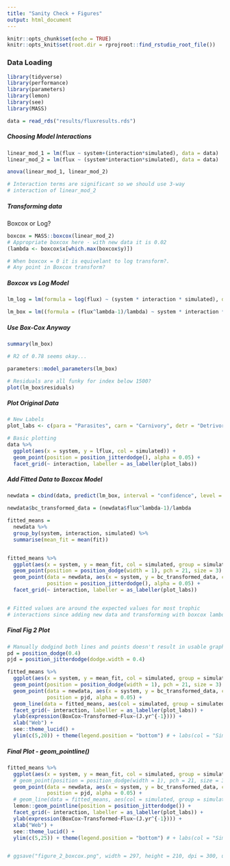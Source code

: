 ```yaml
---
title: "Sanity Check + Figures"
output: html_document
---
```


```r
knitr::opts_chunk$set(echo = TRUE)
knitr::opts_knit$set(root.dir = rprojroot::find_rstudio_root_file())
```

### Data Loading

```r
library(tidyverse)
library(performance)
library(parameters)
library(lemon)
library(see)
library(MASS)

data = read_rds("results/fluxresults.rds")
```


##### Choosing Model Interactions
```r
linear_mod_1 = lm(flux ~ system+(interaction*simulated), data = data)
linear_mod_2 = lm(flux ~ (system*interaction*simulated), data = data)  

anova(linear_mod_1, linear_mod_2)

# Interaction terms are significant so we should use 3-way 
# interaction of linear_mod_2

```

##### Transforming data 

Boxcox or Log?

```r

boxcox = MASS::boxcox(linear_mod_2)
# Appropriate boxcox here - with new data it is 0.02
(lambda <- boxcox$x[which.max(boxcox$y)])

# When boxcox = 0 it is equivelant to log transform?. 
# Any point in Boxcox transform?

```
##### Boxcox vs Log Model

```r
lm_log = lm(formula = log(flux) ~ (system * interaction * simulated), data = data)

lm_box = lm((formula = (flux^lambda-1)/lambda) ~ system * interaction * simulated, data = data)
```

##### Use Box-Cox Anyway

```r
summary(lm_box)

# R2 of 0.78 seems okay...
```


```r
parameters::model_parameters(lm_box)
```

```r
# Residuals are all funky for index below 1500?
plot(lm_box$residuals)
```



##### Plot Original Data

```r
# New Labels
plot_labs <- c(para = "Parasites", carn = "Carnivory", detr = "Detrivory", herb = "Herbivory", total = "Total")

# Basic plotting
data %>% 
  ggplot(aes(x = system, y = lflux, col = simulated)) +
  geom_point(position = position_jitterdodge(), alpha = 0.05) +
  facet_grid(~ interaction, labeller = as_labeller(plot_labs))
```



##### Add Fitted Data to Boxcox Model

```r
newdata = cbind(data, predict(lm_box, interval = "confidence", level = 0.95))

newdata$bc_transformed_data = (newdata$flux^lambda-1)/lambda

fitted_means = 
  newdata %>% 
  group_by(system, interaction, simulated) %>% 
  summarise(mean_fit = mean(fit))


fitted_means %>% 
  ggplot(aes(x = system, y = mean_fit, col = simulated, group = simulated)) +
  geom_point(position = position_dodge(width = 1), pch = 21, size = 3) +
  geom_point(data = newdata, aes(x = system, y = bc_transformed_data, col = simulated), 
             position = position_jitterdodge(), alpha = 0.05) +
  facet_grid(~ interaction, labeller = as_labeller(plot_labs))


# Fitted values are around the expected values for most trophic 
# interactions since adding new data and transforming with boxcox lambda 0.02

```



##### Final Fig 2 Plot

```r

# Manually dodgind both lines and points doesn't result in usable graph
pd = position_dodge(0.4)
pjd = position_jitterdodge(dodge.width = 0.4)

fitted_means %>% 
  ggplot(aes(x = system, y = mean_fit, col = simulated, group = simulated)) +
  geom_point(position = position_dodge(width = 1), pch = 21, size = 3) +
  geom_point(data = newdata, aes(x = system, y = bc_transformed_data, col = simulated), 
             position = pjd, alpha = 0.05) +
  geom_line(data = fitted_means, aes(col = simulated, group = simulated), position = pjd) +
  facet_grid(~ interaction, labeller = as_labeller(plot_labs)) +
  ylab(expression(BoxCox~Transformed~Flux~(J.yr^{-1}))) +
  xlab("Web") +
  see::theme_lucid() +
  ylim(c(5,20)) + theme(legend.position = "bottom") # + labs(col = "Simulated")
```





##### Final Plot - geom_pointline()
```r


fitted_means %>% 
  ggplot(aes(x = system, y = mean_fit, col = simulated, group = simulated)) +
  # geom_point(position = position_dodge(width = 1), pch = 21, size = 3) +
  geom_point(data = newdata, aes(x = system, y = bc_transformed_data, col = simulated), 
             position = pjd, alpha = 0.05) +
  # geom_line(data = fitted_means, aes(col = simulated, group = simulated), position = pjd) +
  lemon::geom_pointline(position = position_jitterdodge()) +
  facet_grid(~ interaction, labeller = as_labeller(plot_labs)) +
  ylab(expression(BoxCox~Transformed~Flux~(J.yr^{-1}))) +
  xlab("Web") +
  see::theme_lucid() +
  ylim(c(5,25)) + theme(legend.position = "bottom") # + labs(col = "Simulated")


# ggsave("figure_2_boxcox.png", width = 297, height = 210, dpi = 300, units = "mm", bg = "white")

```


